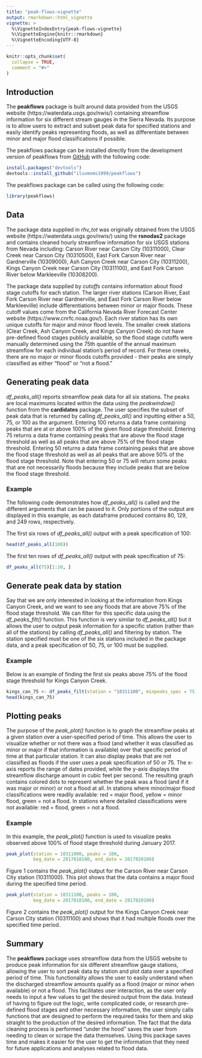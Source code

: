 ```yaml
---
title: "peak-flows-vignette"
output: rmarkdown::html_vignette
vignette: >
  %\VignetteIndexEntry{peak-flows-vignette}
  %\VignetteEngine{knitr::rmarkdown}
  %\VignetteEncoding{UTF-8}
---
```


```r
knitr::opts_chunk$set(
  collapse = TRUE,
  comment = "#>"
)
```

## Introduction
The **peakflows** package is built around data provided from the USGS website (https://waterdata.usgs.gov/nwis/) containing streamflow information for six different stream gauges in the Sierra Nevada. Its purpose is to allow users to extract and subset peak data for specified stations and easily identify peaks representing floods, as well as differentiate between minor and major flood classifications if possible.

The peakflows package can be installed directly from the development version of peakflows from [GitHub](https://github.com/) with the following code:

```r
install.packages("devtools")
devtools::install_github("iluvmnms1999/peakflows")
```


The peakflows package can be called using the following code:

```r
library(peakflows)

```

## Data

The package data supplied in *rhv_tot* was originally obtained from the USGS website (https://waterdata.usgs.gov/nwis/) using the **rsnodas2** package and contains cleaned hourly streamflow information for six USGS stations from Nevada including: Carson River near Carson City (10311000), Clear Creek near Carson City (10310500), East Fork Carson River near Gardnerville (10309000), Ash Canyon Creek near Carson City (10311200), Kings Canyon Creek near Carson City (10311100), and East Fork Carson River below Markleeville (10308200).

The package data supplied by *cutoffs* contains information about flood stage cutoffs for each station. The larger river stations (Carson River, East Fork Carson River near Gardnerville, and East Fork Carson River below Markleeville) include differentiations between minor or major floods. These cutoff values come from the California Nevada River Forecast Center website (https://www.cnrfc.noaa.gov/). Each river station has its own unique cutoffs for major and minor flood levels. The smaller creek stations (Clear Creek, Ash Canyon Creek, and Kings Canyon Creek) do not have pre-defined flood stages publicly available, so the flood stage cutoffs were manually determined using the 75th quantile of the annual maximum streamflow for each individual station's period of record. For these creeks, there are no major or minor floods cutoffs provided - their peaks are simply classified as either "flood" or "not a flood."

## Generating peak data
*df_peaks_all()* reports streamflow peak data for all six stations. The peaks are local maximums located within the data using the *peakwindow()* function from the **cardidates** package. The user specifies the subset of peak data that is returned by calling *df_peaks_all()* and inputting either a 50, 75, or 100 as the argument. Entering 100 returns a data frame containing peaks that are at or above 100% of the given flood stage threshold. Entering 75 returns a data frame containing peaks that are above the flood stage threshold as well as all peaks that are above 75% of the flood stage threshold. Entering 50 returns a data frame containing peaks that are above the flood stage threshold as well as all peaks that are above 50% of the flood stage threshold. Note that entering 50 or 75 will return some peaks that are not necessarily floods because they include peaks that are below the flood stage threshold. 

### Example
The following code demonstrates how *df_peaks_all()* is called and the different arguments that can be passed to it. Only portions of the output are displayed in this example, as each dataframe produced contains 80, 129, and 249 rows, respectively.

The first six rows of *df_peaks_all()* output with a peak specification of 100:
```r
head(df_peaks_all(100))

```

The first ten rows of *df_peaks_all()* output with peak specification of 75:
```r
df_peaks_all(75)[1:10, ]

```

## Generate peak data by station
Say that we are only interested in looking at the information from Kings Canyon Creek, and we want to see any floods that are above 75% of the flood stage threshold. We can filter for this specific data using the *df_peaks_filt()* function. This function is very similar to *df_peaks_all()* but it allows the user to output peak information for a specific station (rather than all of the stations) by calling *df_peaks_all()* and filtering by station. The station specified must be one of the six stations included in the package data, and a peak specification of 50, 75, or 100 must be supplied.

### Example
Below is an example of finding the first six peaks above 75% of the flood stage threshold for Kings Canyon Creek.

```r
kings_can_75 <- df_peaks_filt(station = "10311100", minpeaks_spec = 75)
head(kings_can_75)

```

## Plotting peaks 
The purpose of the *peak_plot()* function is to graph the streamflow peaks at a given station over a user-specified period of time. This allows the user to visualize whether or not there was a flood (and whether it was classified as minor or major if that information is available) over that specific period of time at that particular station. It can also display peaks that are not classified as floods if the user uses a peak specification of 50 or 75. The x-axis reports the range of dates provided, while the y-axis displays the streamflow discharge amount in cubic feet per second. The resulting graph contains colored dots to represent whether the peak was a flood (and if it was major or minor) or not a flood at all. In stations where minor/major flood classifications were readily available: red = major flood, yellow = minor flood, green = not a flood. In stations where detailed classifications were not available: red = flood, green = not a flood.

### Example
In this example, the *peak_plot()* function is used to visualize peaks observed above 100% of flood stage threshold during January 2017.

```r
peak_plot(station = 10311000, peaks = 100,
          beg_date = 2017010100, end_date = 2017020100)
```

Figure 1 contains the *peak_plot()* output for the Carson River near Carson City station (10311000). This plot shows that the data contains a major flood during the specified time period.

```r
peak_plot(station = 10311100, peaks = 100,
          beg_date = 2017010100, end_date = 2017020100)
```

Figure 2 contains the *peak_plot()* output for the Kings Canyon Creek near Carson City station (10311100) and shows that it had multiple floods over the specified time period.

## Summary

The **peakflows** package uses streamflow data from the USGS website to produce peak information for six different streamflow gauge stations, allowing the user to sort peak data by station and plot data over a specified period of time. This functionality allows the user to easily understand when the discharged streamflow amounts qualify as a flood (major or minor when available) or not a flood. This facilitates user interaction, as the user only needs to input a few values to get the desired output from the data. Instead of having to figure out the logic, write complicated code, or research pre-defined flood stages and other necessary information, the user simply calls functions that are designed to perform the required tasks for them and skip straight to the production of the desired information. The fact that the data cleaning process is performed “under the hood” saves the user from needing to clean or scrape the data themselves. Using this package saves time and makes it easier for the user to get the information that they need for future applications and analyses related to flood data.
